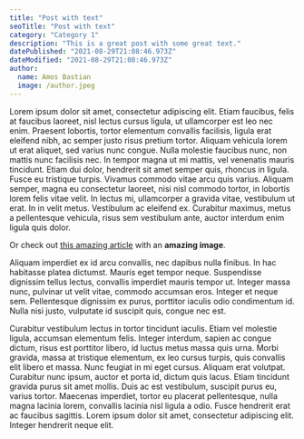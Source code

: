 ```yaml
---
title: "Post with text"
seoTitle: "Post with text"
category: "Category 1"
description: "This is a great post with some great text."
datePublished: "2021-08-29T21:08:46.973Z"
dateModified: "2021-08-29T21:08:46.973Z"
author:
  name: Amos Bastian
  image: /author.jpeg
---
```


Lorem ipsum dolor sit amet, consectetur adipiscing elit. Etiam faucibus, felis at faucibus laoreet, nisl lectus cursus ligula, ut ullamcorper est leo nec enim. Praesent lobortis, tortor elementum convallis facilisis, ligula erat eleifend nibh, ac semper justo risus pretium tortor. Aliquam vehicula lorem ut erat aliquet, sed varius nunc congue. Nulla molestie faucibus nunc, non mattis nunc facilisis nec. In tempor magna ut mi mattis, vel venenatis mauris tincidunt. Etiam dui dolor, hendrerit sit amet semper quis, rhoncus in ligula. Fusce eu tristique turpis. Vivamus commodo vitae arcu quis varius. Aliquam semper, magna eu consectetur laoreet, nisi nisl commodo tortor, in lobortis lorem felis vitae velit. In lectus mi, ullamcorper a gravida vitae, vestibulum ut erat. In in velit metus. Vestibulum ac eleifend ex. Curabitur maximus, metus a pellentesque vehicula, risus sem vestibulum ante, auctor interdum enim ligula quis dolor.

Or check out [this amazing article](/post-with-image) with an **amazing image**.

Aliquam imperdiet ex id arcu convallis, nec dapibus nulla finibus. In hac habitasse platea dictumst. Mauris eget tempor neque. Suspendisse dignissim tellus lectus, convallis imperdiet mauris tempor ut. Integer massa nunc, pulvinar ut velit vitae, commodo accumsan eros. Integer et neque sem. Pellentesque dignissim ex purus, porttitor iaculis odio condimentum id. Nulla nisi justo, vulputate id suscipit quis, congue nec est.

Curabitur vestibulum lectus in tortor tincidunt iaculis. Etiam vel molestie ligula, accumsan elementum felis. Integer interdum, sapien ac congue dictum, risus est porttitor libero, id luctus metus massa quis urna. Morbi gravida, massa at tristique elementum, ex leo cursus turpis, quis convallis elit libero et massa. Nunc feugiat in mi eget cursus. Aliquam erat volutpat. Curabitur nunc ipsum, auctor et porta id, dictum quis lacus. Etiam tincidunt gravida purus sit amet mollis. Duis ac est vestibulum, suscipit purus eu, varius tortor. Maecenas imperdiet, tortor eu placerat pellentesque, nulla magna lacinia lorem, convallis lacinia nisl ligula a odio. Fusce hendrerit erat ac faucibus sagittis. Lorem ipsum dolor sit amet, consectetur adipiscing elit. Integer hendrerit neque elit.
